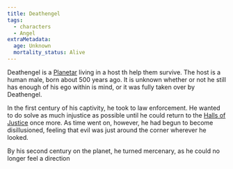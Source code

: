 ```yaml
---
title: Deathengel
tags:
  - characters
  - Angel
extraMetadata:
  age: Unknown
  mortality_status: Alive
---
```


Deathengel is a [Planetar](../species/angel.mdx#planetar) living in a host th
help them survive. The host is a human male, born about 500 years ago. It is
unknown whether or not he still has enough of his ego within is mind, or it was
fully taken over by Deathengel.

In the first century of his captivity, he took to law enforcement. He wanted to
do solve as much injustice as possible until he could return to the
[Halls of Justice](../locations/celestial-planes.mdx#halls-of-justice) once
more. As time went on, however, he had begun to become disillusioned, feeling
that evil was just around the corner wherever he looked.

By his second century on the planet, he turned mercenary, as he could no longer
feel a direction
